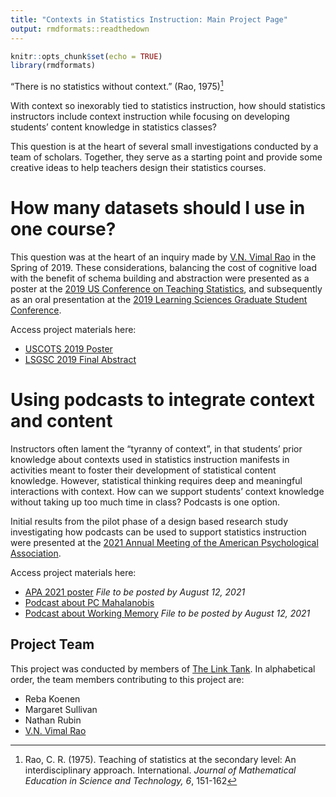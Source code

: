 ```yaml
---
title: "Contexts in Statistics Instruction: Main Project Page"
output: rmdformats::readthedown
---
```


```r
knitr::opts_chunk$set(echo = TRUE)
library(rmdformats)
```

"There is no statistics without context." (Rao, 1975)^[Rao, C. R. (1975). Teaching of statistics at the secondary level: An interdisciplinary approach. International. *Journal of Mathematical Education in Science and Technology, 6*, 151-162]

With context so inexorably tied to statistics instruction, how should statistics instructors include context instruction while focusing on developing students' content knowledge in statistics classes? 

This question is at the heart of several small investigations conducted by a team of scholars. Together, they serve as a starting point and provide some creative ideas to help teachers design their statistics courses. 

# How many datasets should I use in one course? 

This question was at the heart of an inquiry made by [V.N. Vimal Rao](https://raovnv.github.io/research.html) in the Spring of 2019. These considerations, balancing the cost of cognitive load with the benefit of schema building and abstraction were presented as a poster at the [2019 US Conference on Teaching Statistics](https://www.causeweb.org/cause/uscots/uscots19), and subsequently as an oral presentation at the [2019 Learning Sciences Graduate Student Conference](https://sites.google.com/view/lsgsc2021/archives/2019-archive?authuser=0).

Access project materials here: 

- [USCOTS 2019 Poster](https://github.com/RaoVNV/Contexts/blob/main/USCOTS%202019.pdf)
- [LSGSC 2019 Final Abstract](https://github.com/RaoVNV/Contexts/blob/main/LSGSC%202019%20Final%20Abstract.pdf)

# Using podcasts to integrate context and content

Instructors often lament the "tyranny of context", in that students' prior knowledge about contexts used in statistics instruction manifests in activities meant to foster their development of statistical content knowledge. However, statistical thinking requires deep and meaningful interactions with context. How can we support students' context knowledge without taking up too much time in class? Podcasts is one option. 

Initial results from the pilot phase of a design based research study investigating how podcasts can be used to support statistics instruction were presented at the [2021 Annual Meeting of the American Psychological Association](https://convention.apa.org/). 

Access project materials here: 

- [APA 2021 poster]() *File to be posted by August 12, 2021*
- [Podcast about PC Mahalanobis](https://github.com/RaoVNV/Contexts/raw/main/podcast20200903pcmahalanobis.mp3)
- [Podcast about Working Memory]() *File to be posted by August 12, 2021*

## Project Team

This project was conducted by members of [The Link Tank](https://z.umn.edu/TheLinkTank). In alphabetical order, the team members contributing to this project are: 

- Reba Koenen
- Margaret Sullivan
- Nathan Rubin
- [V.N. Vimal Rao](https://raovnv.github.io/research.html)
